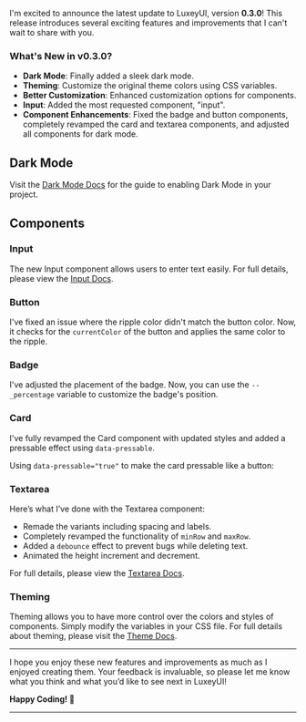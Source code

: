 
I'm excited to announce the latest update to LuxeyUI, version **0.3.0**! This release introduces several exciting features and improvements that I can't wait to share with you.

### What's New in v0.3.0?

-   **Dark Mode**: Finally added a sleek dark mode.
-   **Theming**: Customize the original theme colors using CSS variables.
-   **Better Customization**: Enhanced customization options for components.
-   **Input**: Added the most requested component, "input".
-   **Component Enhancements**: Fixed the badge and button components, completely revamped the card and textarea components, and adjusted all components for dark mode.

## Dark Mode

Visit the [Dark Mode Docs](/docs/customization/dark-mode) for the guide to enabling Dark Mode in your project.

## Components

### Input

The new Input component allows users to enter text easily. For full details, please view the [Input Docs](/docs/components/input).

### Button

I've fixed an issue where the ripple color didn't match the button color. Now, it checks for the `currentColor` of the button and applies the same color to the ripple.

<CodeDemo code={buttonContent.variants} />

### Badge

I've adjusted the placement of the badge. Now, you can use the `--_percentage` variable to customize the badge's position.

<CodeDemo code={badgeContent.shapes} />

### Card

I've fully revamped the Card component with updated styles and added a pressable effect using `data-pressable`.

<CodeDemo code={cardContent.composition} />

Using `data-pressable="true"` to make the card pressable like a button:

<CodeDemo code={cardContent.primaryAction} />

### Textarea

Here’s what I’ve done with the Textarea component:

-   Remade the variants including spacing and labels.
-   Completely revamped the functionality of `minRow` and `maxRow`.
-   Added a `debounce` effect to prevent bugs while deleting text.
-   Animated the height increment and decrement.

For full details, please view the [Textarea Docs](/docs/components/textarea).

### Theming

Theming allows you to have more control over the colors and styles of components. Simply modify the variables in your CSS file. For full details about theming, please visit the [Theme Docs](/docs/customization/theme).

---

I hope you enjoy these new features and improvements as much as I enjoyed creating them. Your feedback is invaluable, so please let me know what you think and what you’d like to see next in LuxeyUI!

**Happy Coding! 🎉**

---
